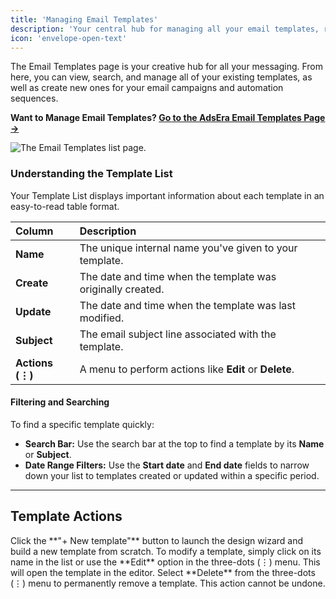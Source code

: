 ```yaml
---
title: 'Managing Email Templates'
description: 'Your central hub for managing all your email templates, ready to be used or customized for your marketing efforts.'
icon: 'envelope-open-text'
---
```


The Email Templates page is your creative hub for all your messaging. From here, you can view, search, and manage all of your existing templates, as well as create new ones for your email campaigns and automation sequences.

**Want to Manage Email Templates? [Go to the AdsEra Email Templates Page &rarr;](https://app.adsera.in/dashboard/template/mail/list)**


![The Email Templates list page.](https://sgp1.digitaloceanspaces.com/whatsera/09f74f09-872f-414a-aadb-cbb2a53beaeb_email_temp_list.png)

### Understanding the Template List

Your Template List displays important information about each template in an easy-to-read table format.

| Column | Description |
| :--- | :--- |
| **Name** | The unique internal name you've given to your template. |
| **Create** | The date and time when the template was originally created. |
| **Update** | The date and time when the template was last modified. |
| **Subject** | The email subject line associated with the template. |
| **Actions (⋮)**| A menu to perform actions like **Edit** or **Delete**. |

#### Filtering and Searching
To find a specific template quickly:
- **Search Bar:** Use the search bar at the top to find a template by its **Name** or **Subject**.
- **Date Range Filters:** Use the **Start date** and **End date** fields to narrow down your list to templates created or updated within a specific period.

---

## Template Actions

<CardGroup>
  <Card title="Create a New Template" icon="plus" href="/help/template/email-create">
    Click the **"+ New template"** button to launch the design wizard and build a new template from scratch.
  </Card>
  <Card title="Edit an Existing Template" icon="pencil">
    To modify a template, simply click on its name in the list or use the **Edit** option in the three-dots (⋮) menu. This will open the template in the editor.
  </Card>
  <Card title="Delete a Template" icon="trash">
    Select **Delete** from the three-dots (⋮) menu to permanently remove a template. This action cannot be undone.
  </Card>
</CardGroup>